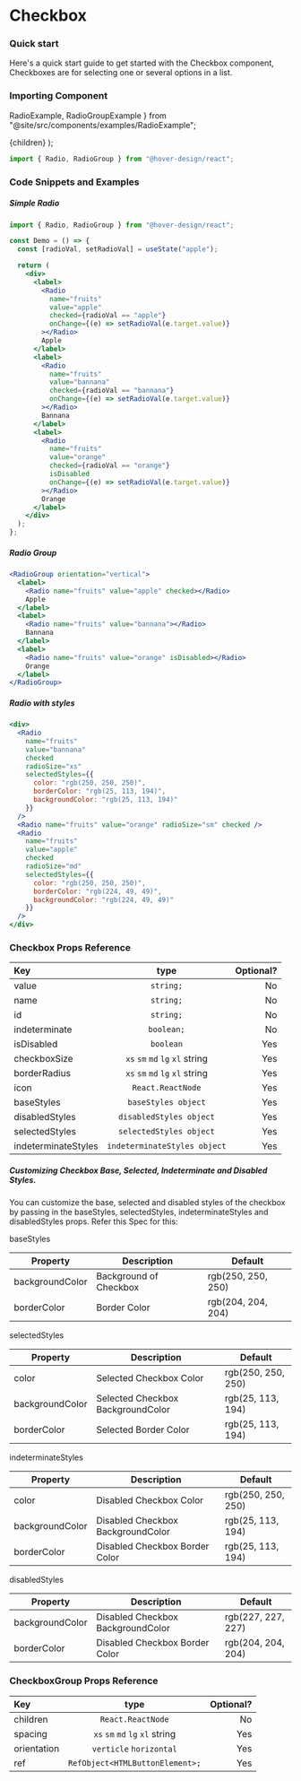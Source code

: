# Checkbox

### Quick start

Here's a quick start guide to get started with the Checkbox component, Checkboxes are for selecting one or several options in a list.

### Importing Component

  RadioExample,
  RadioGroupExample
} from "@site/src/components/examples/RadioExample";

  <Card variant="shadow">{children}</Card>
);

```jsx
import { Radio, RadioGroup } from "@hover-design/react";
```

### Code Snippets and Examples

##### Simple Radio

```jsx
import { Radio, RadioGroup } from "@hover-design/react";

const Demo = () => {
  const [radioVal, setRadioVal] = useState("apple");

  return (
    <div>
      <label>
        <Radio
          name="fruits"
          value="apple"
          checked={radioVal == "apple"}
          onChange={(e) => setRadioVal(e.target.value)}
        ></Radio>
        Apple
      </label>
      <label>
        <Radio
          name="fruits"
          value="bannana"
          checked={radioVal == "bannana"}
          onChange={(e) => setRadioVal(e.target.value)}
        ></Radio>
        Bannana
      </label>
      <label>
        <Radio
          name="fruits"
          value="orange"
          checked={radioVal == "orange"}
          isDisabled
          onChange={(e) => setRadioVal(e.target.value)}
        ></Radio>
        Orange
      </label>
    </div>
  );
};
```

<RadioContainer>
  <RadioGroupExample />
</RadioContainer>

##### Radio Group

```jsx
<RadioGroup orientation="vertical">
  <label>
    <Radio name="fruits" value="apple" checked></Radio>
    Apple
  </label>
  <label>
    <Radio name="fruits" value="bannana"></Radio>
    Bannana
  </label>
  <label>
    <Radio name="fruits" value="orange" isDisabled></Radio>
    Orange
  </label>
</RadioGroup>
```

<RadioContainer>
  <RadioGroupExample radioGroupProps={{ orientation: "vertical" }} />
</RadioContainer>

##### Radio with styles

```jsx
<div>
  <Radio
    name="fruits"
    value="bannana"
    checked
    radioSize="xs"
    selectedStyles={{
      color: "rgb(250, 250, 250)",
      borderColor: "rgb(25, 113, 194)",
      backgroundColor: "rgb(25, 113, 194)"
    }}
  />
  <Radio name="fruits" value="orange" radioSize="sm" checked />
  <Radio
    name="fruits"
    value="apple"
    checked
    radioSize="md"
    selectedStyles={{
      color: "rgb(250, 250, 250)",
      borderColor: "rgb(224, 49, 49)",
      backgroundColor: "rgb(224, 49, 49)"
    }}
  />
</div>
```

<RadioContainer>
  <RadioExample
    checked
    radioSize="xs"
    selectedStyles={{
      color: "rgb(250, 250, 250)",
      borderColor: "rgb(25, 113, 194)",
      backgroundColor: "rgb(25, 113, 194)"
    }}
  />
  <RadioExample radioSize="sm" checked />
  <RadioExample
    checked
    radioSize="md"
    selectedStyles={{
      color: "rgb(250, 250, 250)",
      borderColor: "rgb(224, 49, 49)",
      backgroundColor: "rgb(224, 49, 49)"
    }}
  />
</RadioContainer>

### Checkbox Props Reference

| Key                 |              type               | Optional? |
| :------------------ | :-----------------------------: | --------: |
| value               |            `string;`            |        No |
| name                |            `string;`            |        No |
| id                  |            `string;`            |        No |
| indeterminate       |           `boolean;`            |        No |
| isDisabled          |            `boolean`            |       Yes |
| checkboxSize        | `xs` `sm` `md` `lg` `xl` string |       Yes |
| borderRadius        | `xs` `sm` `md` `lg` `xl` string |       Yes |
| icon                |        `React.ReactNode`        |       Yes |
| baseStyles          |       `baseStyles object`       |       Yes |
| disabledStyles      |     `disabledStyles object`     |       Yes |
| selectedStyles      |     `selectedStyles object`     |       Yes |
| indeterminateStyles |  `indeterminateStyles object`   |       Yes |

##### Customizing Checkbox Base, Selected, Indeterminate and Disabled Styles.

You can customize the base, selected and disabled styles of the checkbox by passing in the baseStyles, selectedStyles, indeterminateStyles and disabledStyles props. Refer this Spec for this:

baseStyles

| Property        | Description            | Default            |
| --------------- | ---------------------- | ------------------ |
| backgroundColor | Background of Checkbox | rgb(250, 250, 250) |
| borderColor     | Border Color           | rgb(204, 204, 204) |

selectedStyles

| Property        | Description                       | Default            |
| --------------- | --------------------------------- | ------------------ |
| color           | Selected Checkbox Color           | rgb(250, 250, 250) |
| backgroundColor | Selected Checkbox BackgroundColor | rgb(25, 113, 194)  |
| borderColor     | Selected Border Color             | rgb(25, 113, 194)  |

indeterminateStyles

| Property        | Description                       | Default            |
| --------------- | --------------------------------- | ------------------ |
| color           | Disabled Checkbox Color           | rgb(250, 250, 250) |
| backgroundColor | Disabled Checkbox BackgroundColor | rgb(25, 113, 194)  |
| borderColor     | Disabled Checkbox Border Color    | rgb(25, 113, 194)  |

disabledStyles

| Property        | Description                       | Default            |
| --------------- | --------------------------------- | ------------------ |
| backgroundColor | Disabled Checkbox BackgroundColor | rgb(227, 227, 227) |
| borderColor     | Disabled Checkbox Border Color    | rgb(204, 204, 204) |

### CheckboxGroup Props Reference

| Key         |              type               | Optional? |
| :---------- | :-----------------------------: | --------: |
| children    |        `React.ReactNode`        |        No |
| spacing     | `xs` `sm` `md` `lg` `xl` string |       Yes |
| orientation |     `verticle` `horizontal`     |       Yes |
| ref         | `RefObject<HTMLButtonElement>;` |       Yes |
